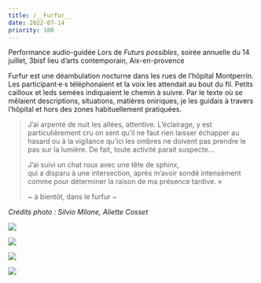```yaml
---
title: /__Furfur__
date: 2022-07-14
priority: 100
---
```

Performance audio-guidée
Lors de *Futurs possibles*, soirée annuelle du 14 juillet,
3bisf lieu d’arts contemporain, Aix-en-provence

Furfur est une déambulation nocturne dans les rues de l’hôpital Montperrin. Les participant·e·s téléphonaient et la voix les attendait au bout du fil. Petits cailloux et leds semées indiquaient le chemin à suivre.
Par le texte où se mêlaient descriptions, situations, matières oniriques, je les guidais à travers l’hôpital et hors des zones habituellement pratiquées.

> J’ai arpenté de nuit les allées, attentive.
> L’éclairage, y est particulièrement cru
> on sent
> qu’il ne faut rien laisser échapper au hasard
> ou à la vigilance
> qu’ici les ombres ne doivent pas prendre le pas sur la lumière.
> De fait,
> toute activité parait suspecte…
>
> J’ai suivi un chat roux avec une tête de sphinx,\
> qui a disparu à une intersection, après m’avoir sondé intensément comme pour déterminer la raison de ma présence tardive. »
>
> \~ à bientôt, dans le furfur \~

<PdfLink label="Portfolio" file="/files/furfur/lena_hiriartborde_portfolio2021.pdf" />

*Crédits photo : Silvio Milone, Aliette Cosset*

![](src/assets/images/projects/furfur/0.jpg)

![](src/assets/images/projects/furfur/1.jpg)

![](src/assets/images/projects/furfur/2.jpg)

![](src/assets/images/projects/furfur/3.jpg)
